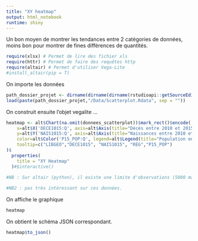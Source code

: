 ```yaml
---
title: "XY heatmap"
output: html_notebook
runtime: shiny
---
```


Un bon moyen de montrer les tendances entre 2 catégories de données, moins bon pour montrer de fines différences de quantités. 

```r
require(xlsx) # Permet de lire des fichier xls
require(httr) # Permet de faire des requêtes http
require(altair) # Permet d'utiliser Vega-Lite
#install_altair(pip = T)
```

On importe les données
```r
path_dossier_projet <- dirname(dirname(dirname(rstudioapi::getSourceEditorContext()$path)))
load(paste(path_dossier_projet,"/Data/Scatterplot.Rdata", sep = ""))
```


On construit ensuite l'objet vegalite ...
```r
heatmap <- alt$Chart(na.omit(donnees_scatterplot))$mark_rect()$encode(    
    x=alt$X('DECE1015:Q', axis=alt$Axis(title="Décès entre 2010 et 2015")),
    y=alt$Y('NAIS1015:Q', axis=alt$Axis(title="Naissances entre 2010 et 2015")),
    color=alt$Color('P15_POP:Q', legend=alt$Legend(title="Population en 2015")),
    tooltip=c("LIBGEO","DECE1015", "NAIS1015", "REG","P15_POP")
)$
  properties(
    title = "XY Heatmap"
  )#$interactive()
 
#NB : Sur altair (python), il existe une limite d'observations (5000 max). Je ne sais pas si elle s'applique aussi en R, je n'aipas pu tester le graphique. 

#NB2 : pas très intéressant sur ces données.
```


On affiche le graphique
```r
heatmap
```

On obtient le schéma JSON correspondant.
```r
heatmap$to_json()
```